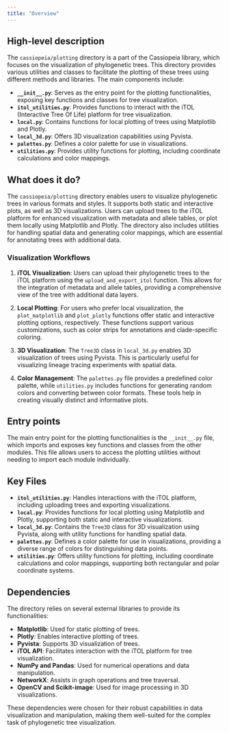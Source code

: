 ```yaml
---
title: "Overview"
---
```


## High-level description

The `cassiopeia/plotting` directory is a part of the Cassiopeia library, which focuses on the visualization of phylogenetic trees. This directory provides various utilities and classes to facilitate the plotting of these trees using different methods and libraries. The main components include:

- **`__init__.py`**: Serves as the entry point for the plotting functionalities, exposing key functions and classes for tree visualization.
- **`itol_utilities.py`**: Provides functions to interact with the iTOL (Interactive Tree Of Life) platform for tree visualization.
- **`local.py`**: Contains functions for local plotting of trees using Matplotlib and Plotly.
- **`local_3d.py`**: Offers 3D visualization capabilities using Pyvista.
- **`palettes.py`**: Defines a color palette for use in visualizations.
- **`utilities.py`**: Provides utility functions for plotting, including coordinate calculations and color mappings.

## What does it do?

The `cassiopeia/plotting` directory enables users to visualize phylogenetic trees in various formats and styles. It supports both static and interactive plots, as well as 3D visualizations. Users can upload trees to the iTOL platform for enhanced visualization with metadata and allele tables, or plot them locally using Matplotlib and Plotly. The directory also includes utilities for handling spatial data and generating color mappings, which are essential for annotating trees with additional data.

### Visualization Workflows

1. **iTOL Visualization**: Users can upload their phylogenetic trees to the iTOL platform using the `upload_and_export_itol` function. This allows for the integration of metadata and allele tables, providing a comprehensive view of the tree with additional data layers.

2. **Local Plotting**: For users who prefer local visualization, the `plot_matplotlib` and `plot_plotly` functions offer static and interactive plotting options, respectively. These functions support various customizations, such as color strips for annotations and clade-specific coloring.

3. **3D Visualization**: The `Tree3D` class in `local_3d.py` enables 3D visualization of trees using Pyvista. This is particularly useful for visualizing lineage tracing experiments with spatial data.

4. **Color Management**: The `palettes.py` file provides a predefined color palette, while `utilities.py` includes functions for generating random colors and converting between color formats. These tools help in creating visually distinct and informative plots.

## Entry points

The main entry point for the plotting functionalities is the `__init__.py` file, which imports and exposes key functions and classes from the other modules. This file allows users to access the plotting utilities without needing to import each module individually.

## Key Files

- **`itol_utilities.py`**: Handles interactions with the iTOL platform, including uploading trees and exporting visualizations.
- **`local.py`**: Provides functions for local plotting using Matplotlib and Plotly, supporting both static and interactive visualizations.
- **`local_3d.py`**: Contains the `Tree3D` class for 3D visualization using Pyvista, along with utility functions for handling spatial data.
- **`palettes.py`**: Defines a color palette for use in visualizations, providing a diverse range of colors for distinguishing data points.
- **`utilities.py`**: Offers utility functions for plotting, including coordinate calculations and color mappings, supporting both rectangular and polar coordinate systems.

## Dependencies

The directory relies on several external libraries to provide its functionalities:

- **Matplotlib**: Used for static plotting of trees.
- **Plotly**: Enables interactive plotting of trees.
- **Pyvista**: Supports 3D visualization of trees.
- **iTOL API**: Facilitates interaction with the iTOL platform for tree visualization.
- **NumPy and Pandas**: Used for numerical operations and data manipulation.
- **NetworkX**: Assists in graph operations and tree traversal.
- **OpenCV and Scikit-image**: Used for image processing in 3D visualizations.

These dependencies were chosen for their robust capabilities in data visualization and manipulation, making them well-suited for the complex task of phylogenetic tree visualization.